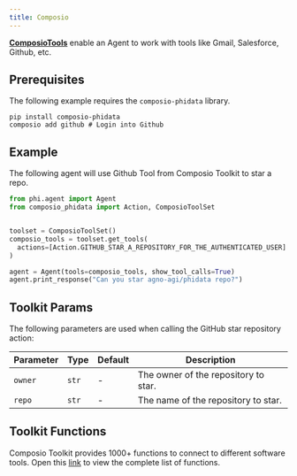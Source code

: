 ```yaml
---
title: Composio
---
```


[**ComposioTools**](https://docs.composio.dev/framework/phidata) enable an Agent to work with tools like Gmail, Salesforce, Github, etc.

## Prerequisites

The following example requires the `composio-phidata` library.

```shell
pip install composio-phidata
composio add github # Login into Github
```

## Example

The following agent will use Github Tool from Composio Toolkit to star a repo.

```python cookbook/tools/composio_tools.py
from phi.agent import Agent
from composio_phidata import Action, ComposioToolSet


toolset = ComposioToolSet()
composio_tools = toolset.get_tools(
  actions=[Action.GITHUB_STAR_A_REPOSITORY_FOR_THE_AUTHENTICATED_USER]
)

agent = Agent(tools=composio_tools, show_tool_calls=True)
agent.print_response("Can you star agno-agi/phidata repo?")
```

## Toolkit Params

The following parameters are used when calling the GitHub star repository action:

| Parameter | Type | Default | Description |
|-----------|------|---------|-------------|
| `owner` | `str` | - | The owner of the repository to star. |
| `repo` | `str` | - | The name of the repository to star. |

## Toolkit Functions

Composio Toolkit provides 1000+ functions to connect to different software tools.
Open this [link](https://composio.dev/tools) to view the complete list of functions.
